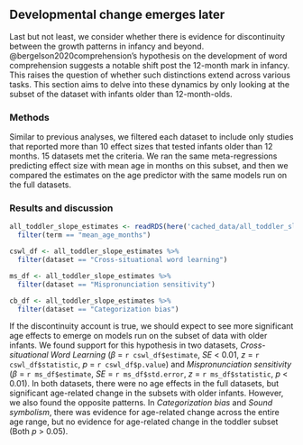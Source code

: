 
## Developmental change emerges later 

Last but not least, we consider whether there is evidence for discontinuity between the growth patterns in infancy and beyond. @bergelson2020comprehension's hypothesis on the development of word comprehension suggests a notable shift post the 12-month mark in infancy. This raises the question of whether such distinctions extend across various tasks. This section aims to delve into these dynamics by only looking at the subset of the dataset with infants older than 12-month-olds. 

### Methods

Similar to previous analyses, we filtered each dataset to include only studies that reported more than 10 effect sizes that tested infants older than 12 months. 15 datasets met the criteria. We ran the same meta-regressions predicting effect size with mean age in months on this subset, and then we compared the estimates on the age predictor with the same models run on the full datasets.   

### Results and discussion 

```r
all_toddler_slope_estimates <- readRDS(here('cached_data/all_toddler_slope_estimates.Rds')) %>% mutate_if(is.numeric, round, 2) %>% 
  filter(term == "mean_age_months")

cswl_df <- all_toddler_slope_estimates %>% 
  filter(dataset == "Cross-situational word learning")

ms_df <- all_toddler_slope_estimates %>% 
  filter(dataset == "Mispronunciation sensitivity")

cb_df <- all_toddler_slope_estimates %>% 
  filter(dataset == "Categorization bias")

```


If the discontinuity account is true, we should expect to see more significant age effects  to emerge on models run on the subset of data with older infants. We found support for this hypothesis in two datasets, *Cross-situational Word Learning* ($\beta$ = `r cswl_df$estimate`, *SE* < 0.01, *z* = `r cswl_df$statistic`, *p* = `r cswl_df$p.value`) and *Mispronunciation sensitivity* ($\beta$ = `r ms_df$estimate`, *SE* = `r ms_df$std.error`, *z* = `r ms_df$statistic`, *p* < 0.01). In both datasets, there were no age effects in the full datasets, but significant age-related change in the subsets with older infants. However, we also found the opposite patterns. In *Categorization bias* and *Sound symbolism*, there was evidence for age-related change across the entire age range, but no evidence for age-related change in the toddler subset (Both *p* > 0.05). 
